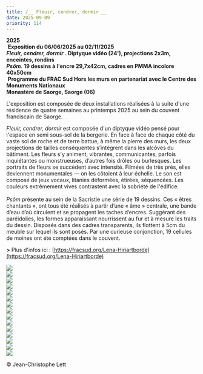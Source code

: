 ```yaml
---
title: /__ Fleuir, cendrer, dormir __
date: 2025-09-09
priority: 114
---
```

**2025**\
 **Exposition du 06/06/2025 au 02/11/2025**\
***Fleuir, cendrer, dormir*** **. Diptyque vidéo (24'), projections 2x3m, enceintes, rondins**\
***Psôm***. **19 dessins à l'encre 29,7x42cm, cadres en PMMA incolore 40x50cm**\
 **Programme du FRAC Sud Hors les murs en partenariat avec le Centre des Monuments Nationaux**\
**Monastère de Saorge, Saorge (06)**

L'exposition est composée de deux installations réalisées à la suite d'une résidence de quatre semaines au printemps 2025 au sein du couvent franciscain de Saorge.

*Fleuir, cendrer, dormir* est composée d'un diptyque vidéo pensé pour l'espace en semi sous-sol de la bergerie. En face à face de chaque côté du vaste sol de roche et de terre battue, à même la pierre des murs, les deux projections de tailles conséquentes s’intègrent dans les alcôves du bâtiment. Les fleurs s'y animent, vibrantes, communicantes, parfois inquiétantes ou monstrueuses, d’autres fois drôles ou burlesques. Les portraits de fleurs se succèdent avec intensité. Filmées de très près, elles deviennent monumentales — on les côtoient à leur échelle. Le son est composé de jeux vocaux, litanies déformées, étirées, séquencées. Les couleurs extrêmement vives contrastent avec la sobriété de l'édifice. \
\
*Psôm* présente au sein de la Sacristie une série de 19 dessins. Ces « êtres chantants », ont tous été réalisés à partir d’une « âme » centrale, une bande d’eau d’où circulent et se propagent les taches d’encres. Suggérant des paréidolies, les formes apparaissant nourrissent au fur et à mesure les traits du dessin. Disposés dans des cadres transparents, ils flottent à 5cm du meuble sur lequel ils sont posés. Par une curieuse conjonction, 19 cellules de moines ont été comptées dans le couvent.

**>** Plus d'infos ici : [https://fracsud.org/Lena-Hiriartborde](https://fracsud.org/Lena-Hiriartborde)

<VimeoEmbed videoId={1127787215} />

![](src/assets/images/projects/fleuir/1_002_lena_hiriartborde_credit_jean-christophe_lett.jpg)\
![](src/assets/images/projects/fleuir/2_033_lena_hiriartborde_credit_jean-christophe_lett.jpg)\
![](src/assets/images/projects/fleuir/3_015_lena_hiriartborde_credit_jean-christophe_lett.jpg)\
![](src/assets/images/projects/fleuir/4_037_lena_hiriartborde_credit_jean-christophe_lett.jpg)\
![](src/assets/images/projects/fleuir/5_030_lena_hiriartborde_credit_jean-christophe_lett.jpg)\
![](src/assets/images/projects/fleuir/6_035_lena_hiriartborde_credit_jean-christophe_lett.jpg)\
![](src/assets/images/projects/fleuir/7_012_lena_hiriartborde_credit_jean-christophe_lett.jpg)\
![](src/assets/images/projects/fleuir/8_009_lena_hiriartborde_credit_jean-christophe_lett.jpg)\
![](src/assets/images/projects/fleuir/9_008_lena_hiriartborde_credit_jean-christophe_lett.jpg)\
![](src/assets/images/projects/fleuir/10_057_lena_hiriartborde_credit_jean-christophe_lett.jpg)\
![](src/assets/images/projects/fleuir/11_049_lena_hiriartborde_credit_jean-christophe_lett.jpg)\
![](src/assets/images/projects/fleuir/12_052_lena_hiriartborde_credit_jean-christophe_lett.jpg)\
![](src/assets/images/projects/fleuir/13_051_lena_hiriartborde_credit_jean-christophe_lett.jpg)\
![](src/assets/images/projects/fleuir/14_056_lena_hiriartborde_credit_jean-christophe_lett.jpg)\
![](src/assets/images/projects/fleuir/15_045_lena_hiriartborde_credit_jean-christophe_lett.jpg)

© Jean-Christophe Lett
